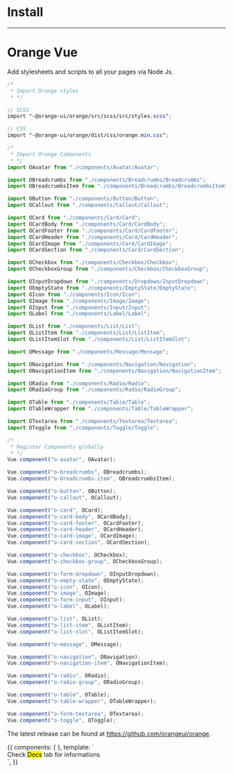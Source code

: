 <!-- Storybook Addon imports -->


<Meta title='1. Getting Started|Install' />

# Install

<hr/>

# Orange Vue

Add stylesheets and scripts to all your pages via Node Js.

```scss
/*
 * Import Orange styles
 * */

// SCSS
import "~@orange-ui/orange/src/scss/src/styles.scss";

// CSS
import "~@orange-ui/orange/dist/css/orange.min.css";

```

```js
/*
 * Import Orange Components
 * */
import OAvatar from "./components/Avatar/Avatar";

import OBreadcrumbs from "./components/Breadcrumbs/Breadcrumbs";
import OBreadcrumbsItem from "./components/Breadcrumbs/BreadcrumbsItem";

import OButton from "./components/Button/Button";
import OCallout from "./components/Callout/Callout";

import OCard from "./components/Card/Card";
import OCardBody from "./components/Card/CardBody";
import OCardFooter from "./components/Card/CardFooter";
import OCardHeader from "./components/Card/CardHeader";
import OCardImage from "./components/Card/CardImage";
import OCardSection from "./components/Card/CardSection";

import OCheckbox from "./components/Checkbox/Checkbox";
import OCheckboxGroup from "./components/Checkbox/CheckboxGroup";

import OInputDropdown from "./components/Dropdown/InputDropdown";
import OEmptyState from "./components/EmptyState/EmptyState";
import OIcon from "./components/Icon/Icon";
import OImage from "./components/Image/Image";
import OInput from "./components/Input/Input";
import OLabel from "./components/Label/Label";

import OList from "./components/List/List";
import OListItem from "./components/List/ListItem";
import OListItemSlot from "./components/List/ListItemSlot";

import OMessage from "./components/Message/Message";

import ONavigation from "./components/Navigation/Navigation";
import ONavigationItem from "./components/Navigation/NavigationItem";

import ORadio from "./components/Radio/Radio";
import ORadioGroup from "./components/Radio/RadioGroup";

import OTable from "./components/Table/Table";
import OTableWrapper from "./components/Table/TableWrapper";

import OTextarea from "./components/Textarea/Textarea";
import OToggle from "./components/Toggle/Toggle";
```

```js
/*
 * Register Components globally
 * */
Vue.component("o-avatar", OAvatar);

Vue.component("o-breadcrumbs", OBreadcrumbs);
Vue.component("o-breadcrumbs-item", OBreadcrumbsItem);

Vue.component("o-button", OButton);
Vue.component("o-callout", OCallout);

Vue.component("o-card", OCard);
Vue.component("o-card-body", OCardBody);
Vue.component("o-card-footer", OCardFooter);
Vue.component("o-card-header", OCardHeader);
Vue.component("o-card-image", OCardImage);
Vue.component("o-card-section", OCardSection);

Vue.component("o-checkbox", OCheckbox);
Vue.component("o-checkbox-group", OCheckboxGroup);

Vue.component("o-form-dropdown", OInputDropdown);
Vue.component("o-empty-state", OEmptyState);
Vue.component("o-icon", OIcon);
Vue.component("o-image", OImage);
Vue.component("o-form-input", OInput);
Vue.component("o-label", OLabel);

Vue.component("o-list", OList);
Vue.component("o-list-item", OListItem);
Vue.component("o-list-slot", OListItemSlot);

Vue.component("o-message", OMessage);

Vue.component("o-navigation", ONavigation);
Vue.component("o-navigation-item", ONavigationItem);

Vue.component("o-radio", ORadio);
Vue.component("o-radio-group", ORadioGroup);

Vue.component("o-table", OTable);
Vue.component("o-table-wrapper", OTableWrapper);

Vue.component("o-form-textarea", OTextarea);
Vue.component("o-toggle", OToggle);
```

The latest release can be found at https://github.com/orangeui/orange.


<Story name='Install'>
  {{
    components: { },
    template: `<div>Check <mark>Docs</mark> tab for informations</div>`,
  }}
</Story>

